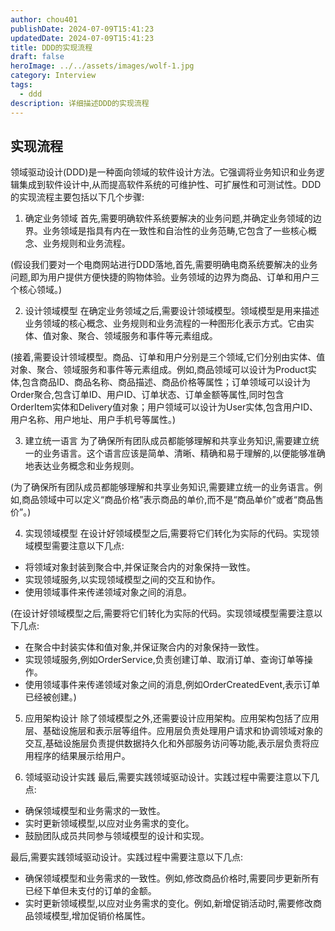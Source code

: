 ```yaml
---
author: chou401
publishDate: 2024-07-09T15:41:23
updatedDate: 2024-07-09T15:41:23
title: DDD的实现流程
draft: false
heroImage: ../../assets/images/wolf-1.jpg
category: Interview
tags:
  - ddd
description: 详细描述DDD的实现流程
---
```


## 实现流程

领域驱动设计(DDD)是一种面向领域的软件设计方法。它强调将业务知识和业务逻辑集成到软件设计中,从而提高软件系统的可维护性、可扩展性和可测试性。DDD 的实现流程主要包括以下几个步骤:

1. 确定业务领域
   首先,需要明确软件系统要解决的业务问题,并确定业务领域的边界。业务领域是指具有内在一致性和自治性的业务范畴,它包含了一些核心概念、业务规则和业务流程。

(假设我们要对一个电商网站进行DDD落地,首先,需要明确电商系统要解决的业务问题,即为用户提供方便快捷的购物体验。业务领域的边界为商品、订单和用户三个核心领域。)

2. 设计领域模型
   在确定业务领域之后,需要设计领域模型。领域模型是用来描述业务领域的核心概念、业务规则和业务流程的一种图形化表示方式。它由实体、值对象、聚合、领域服务和事件等元素组成。

(接着,需要设计领域模型。商品、订单和用户分别是三个领域,它们分别由实体、值对象、聚合、领域服务和事件等元素组成。例如,商品领域可以设计为Product实体,包含商品ID、商品名称、商品描述、商品价格等属性；订单领域可以设计为Order聚合,包含订单ID、用户ID、订单状态、订单金额等属性,同时包含OrderItem实体和Delivery值对象；用户领域可以设计为User实体,包含用户ID、用户名称、用户地址、用户手机号等属性。)

3. 建立统一语言
   为了确保所有团队成员都能够理解和共享业务知识,需要建立统一的业务语言。这个语言应该是简单、清晰、精确和易于理解的,以便能够准确地表达业务概念和业务规则。

(为了确保所有团队成员都能够理解和共享业务知识,需要建立统一的业务语言。例如,商品领域中可以定义“商品价格”表示商品的单价,而不是“商品单价”或者“商品售价”。)

4. 实现领域模型
   在设计好领域模型之后,需要将它们转化为实际的代码。实现领域模型需要注意以下几点:

- 将领域对象封装到聚合中,并保证聚合内的对象保持一致性。
- 实现领域服务,以实现领域模型之间的交互和协作。
- 使用领域事件来传递领域对象之间的消息。

(在设计好领域模型之后,需要将它们转化为实际的代码。实现领域模型需要注意以下几点:

- 在聚合中封装实体和值对象,并保证聚合内的对象保持一致性。
- 实现领域服务,例如OrderService,负责创建订单、取消订单、查询订单等操作。
- 使用领域事件来传递领域对象之间的消息,例如OrderCreatedEvent,表示订单已经被创建。)

5. 应用架构设计
   除了领域模型之外,还需要设计应用架构。应用架构包括了应用层、基础设施层和表示层等组件。应用层负责处理用户请求和协调领域对象的交互,基础设施层负责提供数据持久化和外部服务访问等功能,表示层负责将应用程序的结果展示给用户。

6. 领域驱动设计实践
   最后,需要实践领域驱动设计。实践过程中需要注意以下几点:

- 确保领域模型和业务需求的一致性。
- 实时更新领域模型,以应对业务需求的变化。
- 鼓励团队成员共同参与领域模型的设计和实现。

最后,需要实践领域驱动设计。实践过程中需要注意以下几点:

- 确保领域模型和业务需求的一致性。例如,修改商品价格时,需要同步更新所有已经下单但未支付的订单的金额。
- 实时更新领域模型,以应对业务需求的变化。例如,新增促销活动时,需要修改商品领域模型,增加促销价格属性。
